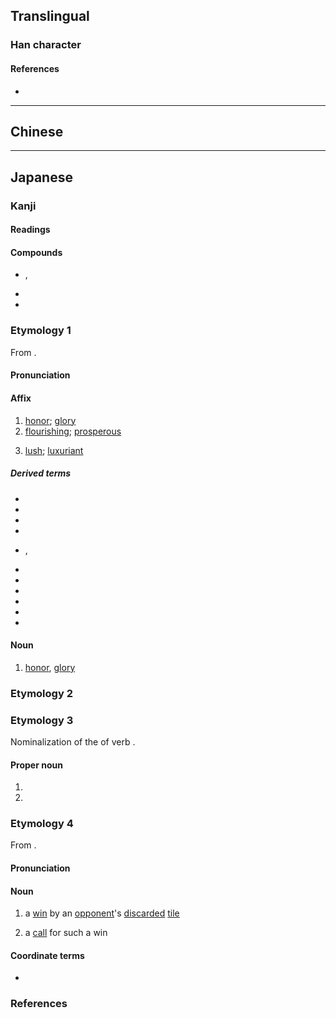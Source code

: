 {{also|榮|荣}}
{{character info}}
==Translingual==
{{Han simplified forms|榮|栄|荣}}

===Han character===
{{Han char|rn=75|rad=木|as=05|sn=9|four=|canj=FBD|ids=⿱𰃮木,⿱𭕄𣎾}}

====References====
* {{Han ref|kx=0521.121|dkj=14687|hdz=21188.091|uh=6804}}

----

==Chinese==
{{zh-see|榮|v}}

----

==Japanese==
{{ja-kanji forms|栄|榮}}

===Kanji===
{{ja-kanji|grade=4|rs=木05|kyu=榮}}

====Readings====
{{ja-readings
|goon=よう<やう
|kanon=えい
|kun=さか-える, は-え<は-え<は-𛀁, は-える
|nanori=さか, さかえ, しげ, しげる, たか, てる, とも, なが, はる, ひさ, ひさし, ひで, ひろ ,まさ, よし
}}

====Compounds====
* {{ja-r|弥%栄|いや%さか}}, {{ja-r|弥栄|やさか}}
* {{ja-r|栄螺|サザエ}}
* {{ja-r|見栄|みえ}}

===Etymology 1===
{{ja-kanjitab|えい|yomi=kanon}}

From {{der|ja|ltc|sort=えい|-}} {{ltc-l|榮}}.

====Pronunciation====
{{ja-pron|えい|acc=1|acc_ref=DJR}}

====Affix====
{{ja-pos|affix|えい|kyu=榮}}

# [[honor]]; [[glory]]
# [[flourishing]]; [[prosperous]]
# {{lb|ja|of vegetation}} [[lush]]; [[luxuriant]]

=====Derived terms=====
{{der-top3}}
* {{ja-r|栄%華|えい%が}}
* {{ja-r|栄%枯|えい%こ}}
* {{ja-r|栄%光|えい%こう}}
* {{ja-r|栄%誉|えい%よ}}
* {{ja-r|栄%養|えい%よう}}, {{ja-r|栄養|えよう}}
* {{ja-r|虚%栄|きょ%えい}}
* {{ja-r|共%栄|きょう%えい}}
* {{ja-r|光%栄|こう%えい}}
* {{ja-r|清%栄|せい%えい}}
* {{ja-r|盛%栄|せい%えい}}
* {{ja-r|繁%栄|はん%えい}}
{{der-bottom}}

====Noun====
{{ja-noun|えい|kyu=榮}}

# {{lb|ja|literary}} [[honor]], [[glory]]
#: {{syn|ja|誉れ|tr=homare}}

===Etymology 2===
{{ja-kanjitab|yomi=k|は|o1=え}}
{{ja-see|栄え}}

===Etymology 3===
{{ja-kanjitab|yomi=k|さか|o1=え}}

Nominalization of the {{m|ja|連用形|tr=ren'yōkei||stem or continuative from}} of verb {{m|ja|栄える|tr=sakaeru||to [[thrive]]}}.

====Proper noun====
{{ja-pos|proper|さかえ}}

# {{given name|ja|male|A=a|sort=さかえ}}
# {{surname|ja|A=a|nodot=1|sort=さかえ}}

===Etymology 4===
{{ja-kanjitab|ろん|yomi=irr}}
{{wp|lang=ja|和了}}

From {{bor|ja|cmn|sort=ろん|-}} {{zh-l|*榮|tr=róng}}.

====Pronunciation====
{{ja-pron|ロン}}

====Noun====
{{ja-noun|kyu=榮|ロン}}

# {{lb|ja|sort=ろん|mahjong}} {{short for|ja|栄和|tr=ronhō|dot=:|sort=ろん}} a [[win]] by an [[opponent]]'s [[discard]]ed [[tile]]
# {{lb|ja|mahjong}} a [[call]] for such a win

====Coordinate terms====
* {{ja-r|自摸|ツモ}}

===References===
<references/>